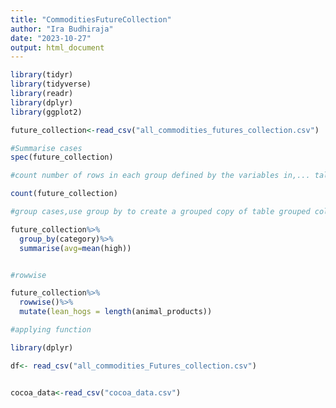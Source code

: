 ```yaml
---
title: "CommoditiesFutureCollection"
author: "Ira Budhiraja"
date: "2023-10-27"
output: html_document
---
```




```r
library(tidyr)
library(tidyverse)
library(readr)
library(dplyr)
library(ggplot2)
```

```r

future_collection<-read_csv("all_commodities_futures_collection.csv")

#Summarise cases
spec(future_collection)

#count number of rows in each group defined by the variables in,... tally(), add_count(), add_tally()

count(future_collection)
```

```r
#group cases,use group by to create a grouped copy of table grouped columns in dplyr functions will manipulate each group separately and combine the results.

future_collection%>%
  group_by(category)%>%
  summarise(avg=mean(high))


#rowwise

future_collection%>%
  rowwise()%>%
  mutate(lean_hogs = length(animal_products))

```

```r
#applying function 

library(dplyr)

df<- read_csv("all_commodities_Futures_collection.csv")



```

```r

cocoa_data<-read_csv("cocoa_data.csv")
```




